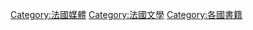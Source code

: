 {{Commonscat|Books from France}}

[[Category:法國媒體|Category:法國媒體]]
[[Category:法國文學|Category:法國文學]]
[[Category:各國書籍|Category:各國書籍]]